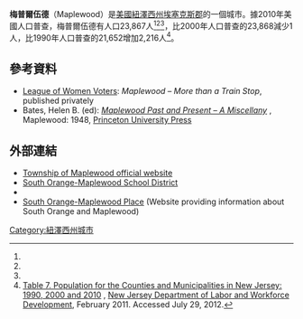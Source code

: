 {{Expand|time=2017-10-16T22:33:31+00:00}}
{{expert}}
{{Infobox settlement
|name                     = Maplewood, New Jersey
|official_name            = Township of Maplewood
|settlement_type          = 鄉
|nickname                 =
|motto                    =
<!-- Images -->
|image_skyline            = Maplewood Municipal Bldg jeh.JPG
|imagesize                =
|image_caption            = 
|image_flag               =
|image_seal               =
<!-- Maps -->
|image_map                = Maplewood twp nj 013.png
|mapsize                  = 250x200px
|map_caption              = 在埃塞克斯郡及紐澤西州的位置
|image_map1               = Census_Bureau_map_of_Maplewood,_New_Jersey.png
|mapsize1                 = 250x200px
|map_caption1             = 普查區地區
<!-- Location -->
|subdivision_type         = 國家
|subdivision_name         = {{flagu|United States}}
|subdivision_type1        = 州
|subdivision_name1        = {{flag|New Jersey}}
|subdivision_type2        = 郡
|subdivision_name2        = [[埃塞克斯郡_(紐澤西州)|埃塞克斯]]
|government_footnotes     = <ref name=DataBook/>
|government_type          = 鄉
|governing_body           = Township Committee
|leader_title             = [[市長|市長]]
|leader_name              = Victor DeLuca (term ends December 31, 2015)<ref name=Committee/><ref>[http://www.state.nj.us/dca/home/20151020mayors.pdf 2015 New Jersey Mayors Directory] {{Wayback|url=http://www.state.nj.us/dca/home/20151020mayors.pdf |date=20160304214458 }}, [[New_Jersey_Department_of_Community_Affairs|New Jersey Department of Community Affairs]], as of October 20, 2015. Accessed November 12, 2015.</ref>
|leader_title1            = [[City_manager|Administrator]]
|leader_name1             = Joseph F. Manning<ref>[http://www.twp.maplewood.nj.us/index.aspx?nid=86 Administration] {{webarchive|url=https://web.archive.org/web/20110728101926/http://www.twp.maplewood.nj.us/index.aspx?nid=86 |date=2011-07-28 }}, Maplewood Township. Accessed July 29, 2012.</ref>
|leader_title2            = [[Clerk_(municipal_official)|Clerk]]
|leader_name2             = Elizabeth J. Fritzen<ref>[http://www.twp.maplewood.nj.us/index.aspx?nid=88 Clerk] {{webarchive|url=https://web.archive.org/web/20121005130406/http://www.twp.maplewood.nj.us/index.aspx?NID=88 |date=2012-10-05 }}, Maplewood Township. Accessed July 29, 2012.</ref>
|established_title        = [[Municipal_corporation|Incorporated]]
|established_date         = April 1, 1861 as ''South Orange Township''
|established_title1       = Renamed
|established_date1        = November 7, 1922 as ''Maplewood township''
<!-- Area -->
|unit_pref                = Imperial
|area_footnotes           = <ref name=CensusArea>[http://www2.census.gov/geo/docs/maps-data/data/gazetteer/county_sub_list_34.txt 2010 Census Gazetteer Files: New Jersey County Subdivisions] {{Wayback|url=http://www2.census.gov/geo/docs/maps-data/data/gazetteer/county_sub_list_34.txt |date=20160402001528 }}, [[United_States_Census_Bureau|United States Census Bureau]]. Accessed May 21, 2015.</ref>
|area_magnitude           = 
|area_total_km2           = 10.048
|area_land_km2            = 10.043
|area_water_km2           =  0.006
|area_total_sq_mi         =  3.879
|area_land_sq_mi          =  3.877
|area_water_sq_mi         =  0.002
|area_water_percent       =  0.06
|area_rank                = 302nd of 566 in state<br>11th of 22 in county<ref name=CensusArea/>
<!-- Population -->
|population_as_of         = [[2010年美國人口普查|2010年普查]]
|population_footnotes     = <ref name=APP2010>[http://php.app.com/census/results2.php?pageNum_Recordset1=1&totalRows_Recordset1=23&State=NJ&County=Essex&Town=%25&Submit=Search 2010 Census: Essex County], ''[[Asbury_Park_Press|Asbury Park Press]]''. Accessed June 14, 2011.</ref><ref name=Census2010>[http://factfinder.census.gov/bkmk/table/1.0/en/DEC/10_DP/DPDP1/0600000US3401343800 DP-1 - Profile of General Population and Housing Characteristics: 2010 for Maplewood township, Essex County, New Jersey] {{Webarchive|url=https://archive.today/20200212104224/http://factfinder.census.gov/bkmk/table/1.0/en/DEC/10_DP/DPDP1/0600000US3401343800 |date=2020-02-12 }}, [[United_States_Census_Bureau|United States Census Bureau]]. Accessed July 29, 2012.</ref><ref name=Districts2011/><ref name=LWD2010>[http://lwd.dol.state.nj.us/labor/lpa/census/2010/dp/dp1_ess/maplewood1.pdf Profile of General Demographic Characteristics: 2010 for Maplewood township]{{Dead link|date=2018年9月 |bot=InternetArchiveBot |fix-attempted=yes }}, [[New_Jersey_Department_of_Labor_and_Workforce_Development|New Jersey Department of Labor and Workforce Development]]. Accessed July 29, 2012.</ref>
|population_total         = 23867 
|population_rank          = 103rd of 566 in state<br>11th of 22 in county<ref name=GCTPH1NJ2010>[http://factfinder.census.gov/bkmk/table/1.0/en/DEC/10_SF1/GCTPH1.ST16/0400000US34 GCT-PH1 Population, Housing Units, Area, and Density: 2010 - State -- County Subdivision from the 2010 Census Summary File 1 for New Jersey] {{Webarchive|url=https://archive.today/20200212202329/http://factfinder.census.gov/bkmk/table/1.0/en/DEC/10_SF1/GCTPH1.ST16/0400000US34 |date=2020-02-12 }}, [[United_States_Census_Bureau|United States Census Bureau]]. Accessed August 5, 2013.</ref>
|population_density_km2   = auto 
|population_density_sq_mi = 6155.3
|population_density_rank  = 82nd of 566 in state<br>9th of 22 in county<ref name=GCTPH1NJ2010/>
|population_est           = 24657
|pop_est_as_of            = 2014
|pop_est_footnotes        = <ref name=PopEst/>
<!-- General information -->
|timezone                 = [[Eastern_Time_Zone|Eastern (EST)]]
|utc_offset               = −5
|timezone_DST             = [[Eastern_Daylight_Time|Eastern (EDT)]]
|utc_offset_DST           = −4
|elevation_footnotes      = <ref>{{Gnis|882220|Township of Maplewood}}, [[Geographic_Names_Information_System|Geographic Names Information System]]. Accessed March 7, 2013.</ref>
|elevation_m              = 
|elevation_ft             = 115
|coordinates_type         = region:US_type:city
|coordinates_region       = US-NJ
|coordinates_display      = inline,title
|coordinates_footnotes    = <ref name=CensusArea/><ref name="GR1">[http://www.census.gov/geo/www/gazetteer/gazette.html US Gazetteer files: 2010, 2000, and 1990] {{Wayback|url=http://www.census.gov/geo/www/gazetteer/gazette.html |date=20060720110047 }}, [[United_States_Census_Bureau|United States Census Bureau]]. Accessed September 4, 2014.</ref>
|latd                     = 40.732672
|longd                    = -74.271125
<!-- Area/postal codes & others -->
|postal_code_type         = [[ZIP_code|ZIP code]]
|postal_code              = 07040<ref>[http://tools.usps.com/go/ZipLookupResultsAction!input.action?resultMode=0&city=maplewood&state=NJ Look Up a ZIP code for Maplewood, NJ] {{Wayback|url=http://tools.usps.com/go/ZipLookupResultsAction!input.action?resultMode=0&city=maplewood&state=NJ |date=20180412001302 }}, [[United_States_Postal_Service|United States Postal Service]]. Accessed July 29, 2012.</ref><ref>[http://www.state.nj.us/infobank/njzips.htm ZIP codes] {{Wayback|url=http://www.state.nj.us/infobank/njzips.htm |date=20181119221736 }}, State of [[New_Jersey|New Jersey]]. Accessed September 22, 2013.</ref>
|area_code                = [[Area_codes_862_and_973|973]]<ref>[http://www.area-codes.com/search.asp?frmNPA=&frmNXX=&frmState=NJ&frmCity=Maplewood Area Code Lookup - NPA NXX for Maplewood, NJ] {{Wayback|url=http://www.area-codes.com/search.asp?frmNPA=&frmNXX=&frmState=NJ&frmCity=Maplewood |date=20160306030009 }}, Area-Codes.com. Accessed September 22, 2013.</ref>
|blank_name               = [[Federal_Information_Processing_Standards|FIPS code]]
|blank_info               = 3401343800<ref name=CensusArea/><ref name="GR2">[http://factfinder.census.gov American FactFinder] {{Wayback|url=http://factfinder.census.gov/ |date=20100320104257 }}, [[United_States_Census_Bureau|United States Census Bureau]]. Accessed September 4, 2014.</ref><ref>[http://mcdc2.missouri.edu/webrepts/commoncodes/ccc_nj.html A Cure for the Common Codes: New Jersey] {{Webarchive|url=https://archive.today/20120527054825/http://mcdc2.missouri.edu/webrepts/commoncodes/ccc_nj.html |date=2012-05-27 }}, Missouri Census Data Center. Accessed July 29, 2012.</ref>
|blank1_name              = [[Geographic_Names_Information_System|GNIS]] feature ID
|blank1_info              = 0882220<ref name=CensusArea/><ref name="GR3">[http://geonames.usgs.gov US Board on Geographic Names] {{WebCite|url=https://www.webcitation.org/65jET5cdV?url=http://geonames.usgs.gov/ |date=20120226005932 |dateformat=iso }}, [[United_States_Geological_Survey|United States Geological Survey]]. Accessed September 4, 2014.</ref>
|website                  = {{URL|http://www.twp.maplewood.nj.us/}}
|footnotes                =
}}
'''梅普爾伍德'''（Maplewood）是[[美國|美國]][[紐澤西州|紐澤西州]][[埃塞克斯郡_(紐澤西州)|埃塞克斯郡]]的一個城市。據2010年美國人口普查，梅普爾伍德有人口23,867人<ref name=Census2010/><ref name=Districts2011/><ref name=LWD2010/>，比2000年人口普查的23,868減少1人，比1990年人口普查的21,652增加2,216人<ref>[http://lwd.dol.state.nj.us/labor/lpa/census/2010/2010data/table7cm.xls Table 7. Population for the Counties and Municipalities in New Jersey: 1990, 2000 and 2010] {{Wayback|url=http://lwd.dol.state.nj.us/labor/lpa/census/2010/2010data/table7cm.xls |date=20130520191436 }}, [[New_Jersey_Department_of_Labor_and_Workforce_Development|New Jersey Department of Labor and Workforce Development]], February 2011. Accessed July 29, 2012.</ref>。
==參考資料==
{{Reflist|30em}}
{{Commonscat|Maplewood, New Jersey|梅普爾伍德 (紐澤西州)}}
* [[League_of_Women_Voters|League of Women Voters]]: ''Maplewood – More than a Train Stop'', published privately
* Bates, Helen B. (ed): [https://books.google.com/books?id=lJJQmgEACAAJ ''Maplewood Past and Present – A Miscellany''] {{Wayback|url=https://books.google.com/books?id=lJJQmgEACAAJ |date=20160529070456 }}, Maplewood: 1948, [[Princeton_University_Press|Princeton University Press]]
==外部連結==
{{Portal|美國}}
* [http://www.twp.maplewood.nj.us/ Township of Maplewood official website] {{Wayback|url=http://www.twp.maplewood.nj.us/ |date=20160316131257 }}
* [http://www.somsd.k12.nj.us/ South Orange-Maplewood School District] {{Wayback|url=http://www.somsd.k12.nj.us/ |date=20160404092106 }}
*{{dmoz|Regional/North_America/United_States/New_Jersey/Localities/M/Maplewood}}
* [http://www.placenj.com South Orange-Maplewood Place] {{Wayback|url=http://www.placenj.com/ |date=20200712160629 }} (Website providing information about South Orange and Maplewood)
[[Category:紐澤西州城市|Category:紐澤西州城市]]